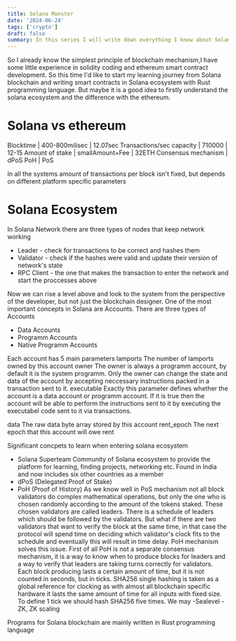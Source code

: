 ```yaml
---
title: Solana Monster
date: '2024-06-24'
tags: ['crypto']
draft: false
summary: In this series I will write down everything I know about Solana 
---
```


So I already know the simplest principle of blockchain mechanism,I have some
little experience in solidity coding and ethereum smart contract development. So
this time I'd like to start my learning journey from Solana blockchain and writing
smart contracts in Solana ecosystem with Rust programming language. 
But maybe it is a good idea
to firstly understand the solana ecosystem and the difference with 
the ethereum.

# Solana vs ethereum
Blocktime                       |   400-800milisec      |   12.07sec
Transactions/sec capacity       |    710000             |   12-15
Amount of stake                 |   smallAmount+Fee     |   32ETH
Consensus mechanism             |   dPoS PoH            |   PoS

In all the systems amount of transactions per block isn't fixed, but 
depends on different platform specific parameters


# Solana Ecosystem
In Solana Network there are three types of nodes that keep
network working
- Leader - check for transactions to be correct and hashes them
- Validator - check if the hashes were valid and update their version of network's state
- RPC Client - the one that makes the transaction to enter the network and start the proccesses above 

Now we can rise a level above and look to the system from the perspective 
of the developer, but not just the blockchain designer. One of the
most important concepts in Solana are Accounts. There are three types of Accounts
- Data Accounts
- Programm Accounts
- Native Programm Accounts

Each account has 5 main parameters
lamports	    The number of lamports owned by this account
owner
    The owner is always a programm account, by default it is the system programm. 
    Only the owner can change the state and data of the account by accepting 
    neccessary instructions packed in a transaction sent to it.
executable
    Exactly this parameter defines whether the account is a data account or
    programm account. If it is true then the account will be able to perform
    the instructions sent to it by executing the executabel code sent to it via transactions.
    
data	        The raw data byte array stored by this account
rent_epoch	    The next epoch that this account will owe rent


Significant concpets to learn when entering solana ecosystem
- Solana Superteam
    Community of Solana ecosystem to provide the platform for learning,
    finding projects, networking etc. Found in India and now includes six 
    other countries as a member
- dPoS (Delegated Proof of Stake)
- PoH (Proof of History)
    As we know well in PoS mechanism not all block validators do 
    complex mathematical operations, but only the one who is chosen
    randomly according to the amount of the tokens staked. These
    chosen validators are called leaders. There is a schedule of leaders
    which should be followed by the validators. But what if there are two 
    validators that want to verify the block at the same time, in that case the protocol will
    spend time on deciding which validator's clock fits to the schedule and eventually this will
    result in time delay. PoH mechanism solves this issue.
        First of all PoH is not a separate consensus mechanism, it is a way to
    know when to produce blocks for leaders and a way to verify that leaders are taking turns
    correctly for validators. Each block producing lasts a certain amount
    of time, but it is not counted in seconds, but in ticks. SHA256 single hashing
    is taken as a global reference for clocking as with almost all blockchain specific hardware 
    it lasts the same amount of time for all inputs
    with fixed size. To define 1 tick we should
    hash SHA256 five times. We may 
-Sealevel
-ZK, ZK scaling

Programs for Solana blockchain are mainly written in Rust programming language